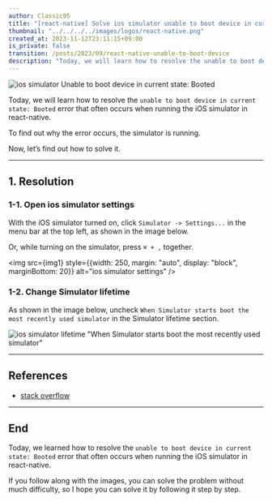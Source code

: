```yaml
---
author: Classic95
title: "[react-native] Solve ios simulator unable to boot device in current state: Booted error"
thumbnail: "../../../../images/logos/react-native.png"
created_at: 2023-11-12T23:11:15+09:00
is_private: false
transition: /posts/2023/09/react-native-unable-to-boot-device
description: "Today, we will learn how to resolve the unable to boot device in current state: Booted error that often occurs when running the iOS simulator in react-native."
---
```



![ios simulator Unable to boot device in current state: Booted](../../../../images/2023/09/boot-0.webp)

Today, we will learn how to resolve the `unable to boot device in current state: Booted` error that often occurs when running the iOS simulator in react-native.

To find out why the error occurs, the simulator is running.

Now, let’s find out how to solve it.

---

## 1. Resolution

### 1-1. Open ios simulator settings

With the iOS simulator turned on, click `Simulator -> Settings...` in the menu bar at the top left, as shown in the image below.

Or, while turning on the simulator, press `⌘ + ,` together.

<img src={img1} style={{width: 250, margin: "auto", display: "block", marginBottom: 20}} alt="ios simulator settings" />

### 1-2. Change Simulator lifetime

As shown in the image below, uncheck `When Simulator starts boot the most recently used simulator` in the Simulator lifetime section.

![ios simulator lifetime \"When Simulator starts boot the most recently used simulator\"](../../../../images/2023/09/boot-2.webp)

---

## References

- [stack overflow](https://stackoverflow.com/questions/24135067/unable-to-boot-device-in-current-state-booted/71249396#71249396)

---

## End

Today, we learned how to resolve the `unable to boot device in current state: Booted` error that often occurs when running the iOS simulator in react-native.

If you follow along with the images, you can solve the problem without much difficulty, so I hope you can solve it by following it step by step.